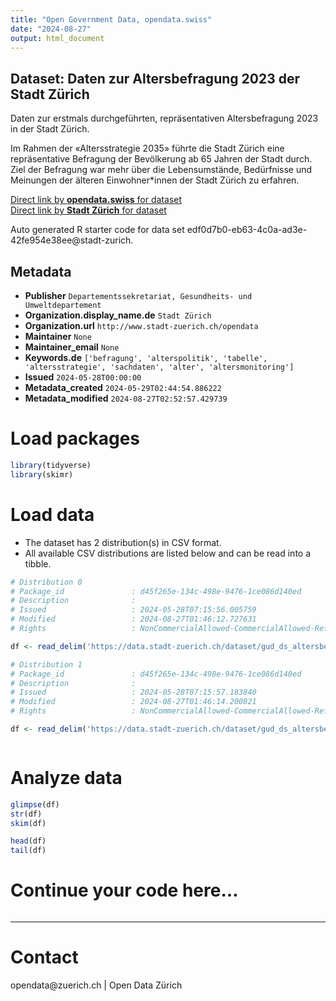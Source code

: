 ```yaml
---
title: "Open Government Data, opendata.swiss"
date: "2024-08-27"
output: html_document
---
```


## Dataset: Daten zur Altersbefragung 2023 der Stadt Zürich

Daten zur erstmals durchgeführten, repräsentativen Altersbefragung 2023 in der Stadt Zürich. 

Im Rahmen der «Altersstrategie 2035» führte die Stadt Zürich eine repräsentative Befragung der Bevölkerung ab 65 Jahren der Stadt durch. Ziel der Befragung war mehr über die Lebensumstände, Bedürfnisse und Meinungen der älteren Einwohner*innen der Stadt Zürich zu erfahren.


[Direct link by **opendata.swiss** for dataset](https://opendata.swiss/de/dataset/daten-zur-altersbefragung-2023-der-stadt-zurich)<br>
[Direct link by **Stadt Zürich** for dataset](https://data.stadt-zuerich.ch/dataset/gud_ds_altersbefragung)

Auto generated R starter code for data set edf0d7b0-eb63-4c0a-ad3e-42fe954e38ee@stadt-zurich.

## Metadata

- **Publisher** `Departementssekretariat, Gesundheits- und Umweltdepartement`
- **Organization.display_name.de** `Stadt Zürich`
- **Organization.url** `http://www.stadt-zuerich.ch/opendata`
- **Maintainer** `None`
- **Maintainer_email** `None`
- **Keywords.de** `['befragung', 'alterspolitik', 'tabelle', 'altersstrategie', 'sachdaten', 'alter', 'altersmonitoring']`
- **Issued** `2024-05-28T00:00:00`
- **Metadata_created** `2024-05-29T02:44:54.886222`
- **Metadata_modified** `2024-08-27T02:52:57.429739`


# Load packages

```r

library(tidyverse)
library(skimr)

```

# Load data

-   The dataset has 2 distribution(s) in CSV format.
-   All available CSV distributions are listed below and can be read into a tibble.

```r

# Distribution 0
# Package_id               : d45f265e-134c-498e-9476-1ce086d140ed
# Description              : 
# Issued                   : 2024-05-28T07:15:56.005759
# Modified                 : 2024-08-27T01:46:12.727631
# Rights                   : NonCommercialAllowed-CommercialAllowed-ReferenceNotRequired

df <- read_delim('https://data.stadt-zuerich.ch/dataset/gud_ds_altersbefragung/download/Altersbefragung_OGD.csv')

# Distribution 1
# Package_id               : d45f265e-134c-498e-9476-1ce086d140ed
# Description              : 
# Issued                   : 2024-05-28T07:15:57.183840
# Modified                 : 2024-08-27T01:46:14.200821
# Rights                   : NonCommercialAllowed-CommercialAllowed-ReferenceNotRequired

df <- read_delim('https://data.stadt-zuerich.ch/dataset/gud_ds_altersbefragung/download/Codelist_Altersbefragung_OGD.csv')



```

# Analyze data

```r

glimpse(df)
str(df)
skim(df)

head(df)
tail(df)

```

# Continue your code here...

```r

```

------------------------------------------------------------------------

# Contact

opendata@zuerich.ch | Open Data Zürich
